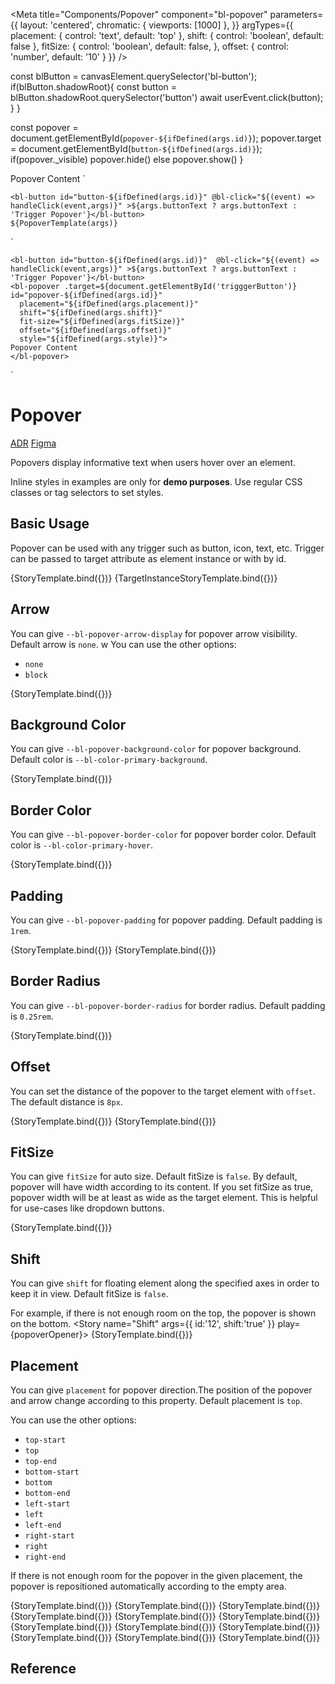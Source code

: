 
<Meta
  title="Components/Popover"
  component="bl-popover"
  parameters={{
    layout: 'centered',
    chromatic: { viewports: [1000] },
  }}
  argTypes={{
    placement: {
      control: 'text',
      default: 'top'
    },
    shift: {
      control: 'boolean',
      default: false
    },
    fitSize: {
      control: 'boolean',
      default: false,
    },
    offset: {
      control: 'number',
      default: '10'
    }
  }}
/>

  const blButton = canvasElement.querySelector('bl-button');
  if(blButton.shadowRoot){
    const button = blButton.shadowRoot.querySelector('button')
    await userEvent.click(button);
  }
}

  const popover = document.getElementById(`popover-${ifDefined(args.id)}`);
  popover.target = document.getElementById(`button-${ifDefined(args.id)}`);
  if(popover._visible) popover.hide()
  else popover.show()
}

  <bl-popover target="button-${ifDefined(args.id)}" id="popover-${ifDefined(args.id)}"
    placement="${ifDefined(args.placement)}"
    shift="${ifDefined(args.shift)}"
    fit-size="${ifDefined(args.fitSize)}"
    offset="${ifDefined(args.offset)}"
    style="${ifDefined(args.style)}">
    Popover Content
</bl-popover>
  `

    <bl-button id="button-${ifDefined(args.id)}" @bl-click="${(event) => handleClick(event,args)}" >${args.buttonText ? args.buttonText : 'Trigger Popover'}</bl-button>
    ${PopoverTemplate(args)}
`

    <bl-button id="button-${ifDefined(args.id)}"  @bl-click="${(event) => handleClick(event,args)}" >${args.buttonText ? args.buttonText : 'Trigger Popover'}</bl-button>
    <bl-popover .target=${document.getElementById('trigggerButton')} id="popover-${ifDefined(args.id)}"
      placement="${ifDefined(args.placement)}"
      shift="${ifDefined(args.shift)}"
      fit-size="${ifDefined(args.fitSize)}"
      offset="${ifDefined(args.offset)}"
      style="${ifDefined(args.style)}">
    Popover Content
    </bl-popover>
`

# Popover

<bl-badge icon="document">[ADR](https://github.com/orgs/Trendyol/projects/4?pane=issue&itemId=14813896)</bl-badge>
<bl-badge icon="puzzle">[Figma](https://www.figma.com/file/RrcLH0mWpIUy4vwuTlDeKN/Baklava-Design-Guide?node-id=25%3A3611)</bl-badge>

Popovers display informative text when users hover over an element.

<bl-alert variant="warning" icon>Inline styles in examples are only for **demo purposes**. Use regular CSS classes or tag selectors to set styles.</bl-alert>

## Basic Usage

Popover can be used with any trigger such as button, icon, text, etc.
Trigger can be passed to target attribute as element instance or with by id.

<Canvas>
  <Story name="Show popover with id trigger"  args={{ buttonText:'Trigger by id', id:'1' }} play={popoverOpener}>
    {StoryTemplate.bind({})}
  </Story>
  <Story name="Show popover with instance trigger"  args={{ buttonText:'Trigger with instance' ,id:'2' }} play={popoverOpener}>
    {TargetInstanceStoryTemplate.bind({})}
  </Story>
</Canvas>

## Arrow
You can give `--bl-popover-arrow-display` for popover arrow visibility. Default arrow is `none`.
w
You can use the other options:

* `none`
* `block`

<Canvas>
  <Story name="Arrow"
         args={{ id:'3', style: '--bl-popover-arrow-display: block;--bl-popover-background-color:var(--bl-color-content-tertiary);',
            buttonText:'Popover with arrow' }}
         play={popoverOpener}>
    {StoryTemplate.bind({})}
  </Story>
</Canvas>


## Background Color
You can give `--bl-popover-background-color` for popover background. Default color is `--bl-color-primary-background`.

<Canvas>
  <Story name="Background Color"
         args={{  id:'4', style: '--bl-popover-background-color:var(--bl-color-featured-background);',
         buttonText:'Custom Background'}}
         play={popoverOpener}>
    {StoryTemplate.bind({})}
  </Story>
</Canvas>


## Border Color
You can give `--bl-popover-border-color` for popover border color. Default color is `--bl-color-primary-hover`.

<Canvas>
  <Story name="Border Color"
         args={{  id:'5', style: '--bl-popover-border-color:blue;', buttonText:'Border Color' }}
         play={popoverOpener}>
    {StoryTemplate.bind({})}
  </Story>
</Canvas>

## Padding
You can give `--bl-popover-padding` for popover padding. Default padding is `1rem`.

<Canvas>
  <Story name="Padding"
         args={{  id:'6', style: '--bl-popover-padding:2rem;', buttonText:'Large Padding' }}
         play={popoverOpener}>
    {StoryTemplate.bind({})}
  </Story>
  <Story name="Padding 0"
         args={{  id:'7', style: '--bl-popover-padding:0;', buttonText:'No Padding' }}
         play={popoverOpener}>
    {StoryTemplate.bind({})}
  </Story>
</Canvas>

## Border Radius
You can give `--bl-popover-border-radius` for border radius. Default padding is `0.25rem`.

<Canvas>
  <Story name="Border Radius"
         args={{  id:'8', style: '--bl-popover-border-radius:0;', buttonText:'Border Radius 0' }}
         play={popoverOpener}>
    {StoryTemplate.bind({})}
  </Story>
</Canvas>

## Offset
You can set the distance of the popover to the target element with `offset`. The default distance is `8px`.

<Canvas>
  <Story name="Default Offset"
         args={{  id:'9',placement:'right', buttonText:'Default Offset'}}
         play={popoverOpener}>
    {StoryTemplate.bind({})}
  </Story>
  <Story name="Custom Offset"
         args={{  id:'10',placement:'right', offset:'40', buttonText:'Custom Offset'}}
         play={popoverOpener}>
    {StoryTemplate.bind({})}
  </Story>
</Canvas>

## FitSize
You can give `fitSize` for auto size. Default fitSize is `false`.
By default, popover will have width according to its content.
If you set fitSize as true, popover width will be at least as wide as the target element. This is helpful for use-cases like dropdown buttons.

<Canvas>
  <Story name="Fitsize"
         args={{  id:'11', fitSize:'true', buttonText:'Long content text for fitSize'}}
         play={popoverOpener}>
    {StoryTemplate.bind({})}
  </Story>
</Canvas>



## Shift
You can give `shift` for floating element along the specified axes in order to keep it in view. Default fitSize is `false`.

For example, if there is not enough room on the top, the popover is shown on the bottom.
<Canvas>
  <Story name="Shift"
         args={{  id:'12', shift:'true' }}
         play={popoverOpener}>
    {StoryTemplate.bind({})}
  </Story>
</Canvas>


## Placement

You can give `placement` for popover direction.The position of the popover and arrow change according to this property.  Default placement is `top`.

You can use the other options:

* `top-start`
* `top`
* `top-end`
* `bottom-start`
* `bottom`
* `bottom-end`
* `left-start`
* `left`
* `left-end`
* `right-start`
* `right`
* `right-end`

If there is not enough room for the popover in the given placement, the popover is repositioned automatically according to the empty area.

<Canvas>
  <Story name="Top-Start Placement"
    args={{ id:'13', placement: 'top-start', buttonText:'top-start' ,style: '--bl-popover-arrow-display: block;' }}
    play={popoverOpener}>
    {StoryTemplate.bind({})}
  </Story>
  <Story name="Top Placement"
    args={{ id:'14', placement: 'top', buttonText:'top' ,style: '--bl-popover-arrow-display: block;' }}
    play={popoverOpener}>
    {StoryTemplate.bind({})}
  </Story>
  <Story name="Top-End Placement"
    args={{ id:'15', placement: 'top-end', buttonText:'top-end' ,style: '--bl-popover-arrow-display: block;' }}
    play={popoverOpener}>
    {StoryTemplate.bind({})}
  </Story>
  <Story name="Bottom-Start Placement"
    args={{ id:'16', placement: 'bottom-start', buttonText:'bottom-start' ,style: '--bl-popover-arrow-display: block;' }}
    play={popoverOpener}>
    {StoryTemplate.bind({})}
  </Story>
  <Story name="Bottom Placement"
    args={{ id:'17', placement: 'bottom', buttonText:'bottom' ,style: '--bl-popover-arrow-display: block;' }}
    play={popoverOpener}>
    {StoryTemplate.bind({})}
  </Story>
  <Story name="Bottom-End Placement"
    args={{ id:'18', placement: 'bottom-end', buttonText:'bottom-end' ,style: '--bl-popover-arrow-display: block;' }}
    play={popoverOpener}>
    {StoryTemplate.bind({})}
  </Story>
  <Story name="Left-Start Placement"
    args={{ id:'19', placement: 'left-start', buttonText:'left-start' ,style: '--bl-popover-arrow-display: block;' }}
    play={popoverOpener}>
    {StoryTemplate.bind({})}
  </Story>
  <Story name="Left Placement"
    args={{ id:'20', placement: 'left', buttonText:'left' ,style: '--bl-popover-arrow-display: block;' }}
    play={popoverOpener}>
    {StoryTemplate.bind({})}
  </Story>
  <Story name="Left-End Placement"
    args={{ id:'21', placement: 'left-end', buttonText:'left-end' ,style: '--bl-popover-arrow-display: block;' }}
    play={popoverOpener}>
    {StoryTemplate.bind({})}
  </Story>
  <Story name="Right-Start Placement"
    args={{ id:'22', placement: 'right-start', buttonText:'right-start' ,style: '--bl-popover-arrow-display: block;' }}
    play={popoverOpener}>
    {StoryTemplate.bind({})}
  </Story>
  <Story name="Right Placement"
    args={{ id:'23', placement: 'right', buttonText:'right' ,style: '--bl-popover-arrow-display: block;' }}
    play={popoverOpener}>
    {StoryTemplate.bind({})}
  </Story>
  <Story name="Right-End Placement"
    args={{ id:'24', placement: 'right-end', buttonText:'right-end' ,style: '--bl-popover-arrow-display: block;' }}
    play={popoverOpener}>
    {StoryTemplate.bind({})}
  </Story>
</Canvas>

## Reference

<ArgsTable of="bl-popover" />
